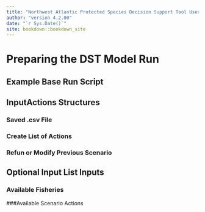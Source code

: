 ```yaml
--- 
title: "Northwest Atlantic Protected Species Decision Support Tool User Manual"
author: "version 4.2.00"
date: "`r Sys.Date()`"
site: bookdown::bookdown_site
---
```


# Preparing the DST Model Run

## Example Base Run Script

## InputActions Structures 

### Saved .csv File

### Create List of Actions

### Refun or Modify Previous Scenario

## Optional Input List Inputs

### Available Fisheries

###Available Scenario Actions
